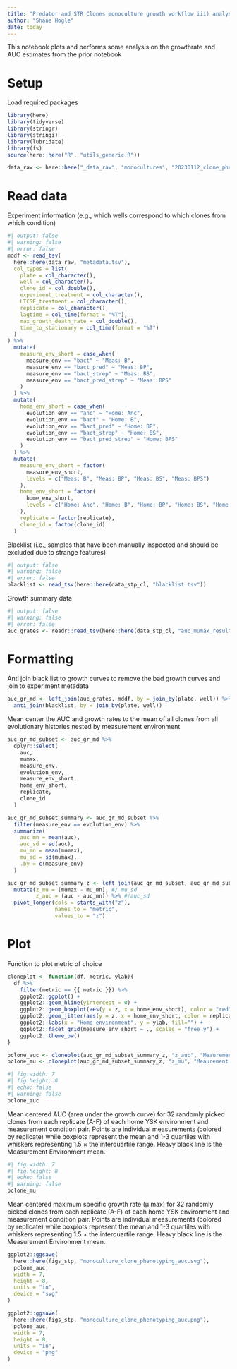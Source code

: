 ```yaml
---
title: "Predator and STR Clones monoculture growth workflow iii) analysis of growth summary data"
author: "Shane Hogle"
date: today
---
```


This notebook plots and performs some analysis on the growthrate and AUC estimates from the prior notebook

# Setup

Load required packages

```r
library(here)
library(tidyverse)
library(stringr)
library(stringi)
library(lubridate)
library(fs)
source(here::here("R", "utils_generic.R"))

data_raw <- here::here("_data_raw", "monocultures", "20230112_clone_phenotyping")
```

# Read data

Experiment information (e.g., which wells correspond to which clones from which condition)

```r
#| output: false
#| warning: false
#| error: false
mddf <- read_tsv(
  here::here(data_raw, "metadata.tsv"),
  col_types = list(
    plate = col_character(),
    well = col_character(),
    clone_id = col_double(),
    experiment_treatment = col_character(),
    LTCSE_treatment = col_character(),
    replicate = col_character(),
    lagtime = col_time(format = "%T"),
    max_growth_death_rate = col_double(),
    time_to_stationary = col_time(format = "%T")
  )
) %>%
  mutate(
    measure_env_short = case_when(
      measure_env == "bact" ~ "Meas: B",
      measure_env == "bact_pred" ~ "Meas: BP",
      measure_env == "bact_strep" ~ "Meas: BS",
      measure_env == "bact_pred_strep" ~ "Meas: BPS"
    )
  ) %>%
  mutate(
    home_env_short = case_when(
      evolution_env == "anc" ~ "Home: Anc",
      evolution_env == "bact" ~ "Home: B",
      evolution_env == "bact_pred" ~ "Home: BP",
      evolution_env == "bact_strep" ~ "Home: BS",
      evolution_env == "bact_pred_strep" ~ "Home: BPS"
    )
  ) %>%
  mutate(
    measure_env_short = factor(
      measure_env_short,
      levels = c("Meas: B", "Meas: BP", "Meas: BS", "Meas: BPS")
    ),
    home_env_short = factor(
      home_env_short,
      levels = c("Home: Anc", "Home: B", "Home: BP", "Home: BS", "Home: BPS")
    ),
    replicate = factor(replicate),
    clone_id = factor(clone_id)
  )
```

Blacklist (i.e., samples that have been manually inspected and should be excluded due to strange features)

```r
#| output: false
#| warning: false
#| error: false
blacklist <- read_tsv(here::here(data_stp_cl, "blacklist.tsv"))
```

Growth summary data 

```r
#| output: false
#| warning: false
#| error: false
auc_grates <- readr::read_tsv(here::here(data_stp_cl, "auc_mumax_results.tsv"))
```

# Formatting

Anti join black list to growth curves to remove the bad growth curves and join to experiment metadata

```r
auc_gr_md <- left_join(auc_grates, mddf, by = join_by(plate, well)) %>%
  anti_join(blacklist, by = join_by(plate, well))
```

Mean center the AUC and growth rates to the mean of all clones from all evolutionary histories nested by measurement environment

```r
auc_gr_md_subset <- auc_gr_md %>%
  dplyr::select(
    auc,
    mumax,
    measure_env,
    evolution_env,
    measure_env_short,
    home_env_short,
    replicate,
    clone_id
  )

auc_gr_md_subset_summary <- auc_gr_md_subset %>%
  filter(measure_env == evolution_env) %>%
  summarize(
    auc_mn = mean(auc),
    auc_sd = sd(auc),
    mu_mn = mean(mumax),
    mu_sd = sd(mumax),
    .by = c(measure_env)
  )

auc_gr_md_subset_summary_z <- left_join(auc_gr_md_subset, auc_gr_md_subset_summary, by = join_by(measure_env)) %>%
  mutate(z_mu = (mumax - mu_mn), #/ mu_sd
         z_auc = (auc - auc_mn)) %>% #/auc_sd
  pivot_longer(cols = starts_with("z"),
               names_to = "metric",
               values_to = "z")
```

# Plot

Function to plot metric of choice

```r
cloneplot <- function(df, metric, ylab){
  df %>% 
    filter(metric == {{ metric }}) %>% 
    ggplot2::ggplot() +
    ggplot2::geom_hline(yintercept = 0) +
    ggplot2::geom_boxplot(aes(y = z, x = home_env_short), color = "red", outliers = FALSE, position = position_dodge(width = 0.5)) +
    ggplot2::geom_jitter(aes(y = z, x = home_env_short, color = replicate), width = 0.25, height = 0, alpha = 0.25) +
    ggplot2::labs(x = "Home environment", y = ylab, fill="") + 
    ggplot2::facet_grid(measure_env_short ~ ., scales = "free_y") +
    ggplot2::theme_bw()
}

pclone_auc <- cloneplot(auc_gr_md_subset_summary_z, "z_auc", "Meaurement env mean centered AUC")
pclone_mu <- cloneplot(auc_gr_md_subset_summary_z, "z_mu", "Meaurement env mean centered μ")
```

::: {#fig-01}
```r
#| fig.width: 7
#| fig.height: 8
#| echo: false
#| warning: false
pclone_auc
```
Mean centered AUC (area under the growth curve) for 32 randomly picked clones from each replicate (A-F) of each home YSK environment and measurement condition pair. Points are individual measurements (colored by replicate) while boxplots represent the mean and 1-3 quartiles with whiskers representing 1.5 $\times$ the interquartile range. Heavy black line is the Measurement Environment mean.
:::


::: {#fig-02}
```r
#| fig.width: 7
#| fig.height: 8
#| echo: false
#| warning: false
pclone_mu
```
Mean centered maximum specific growth rate (μ max) for 32 randomly picked clones from each replicate (A-F) of each home YSK environment and measurement condition pair. Points are individual measurements (colored by replicate) while boxplots represent the mean and 1-3 quartiles with whiskers representing 1.5 $\times$ the interquartile range. Heavy black line is the Measurement Environment mean.
:::


```r
ggplot2::ggsave(
  here::here(figs_stp, "monoculture_clone_phenotyping_auc.svg"),
  pclone_auc,
  width = 7,
  height = 8,
  units = "in",
  device = "svg"
)

ggplot2::ggsave(
  here::here(figs_stp, "monoculture_clone_phenotyping_auc.png"),
  pclone_auc,
  width = 7,
  height = 8,
  units = "in",
  device = "png"
)
```


